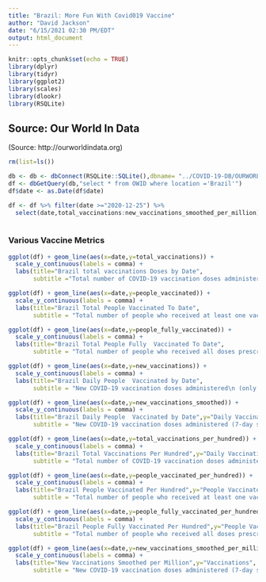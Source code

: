 ```yaml
---
title: "Brazil: More Fun With Covid019 Vaccine"
author: "David Jackson"
date: "6/15/2021 02:30 PM/EDT"
output: html_document
---
```


```r
knitr::opts_chunk$set(echo = TRUE)
library(dplyr)
library(tidyr)
library(ggplot2)
library(scales)
library(dlookr)
library(RSQLite)
```

## Source: Our World In Data
(Source: http://ourworldindata.org)

```r
rm(list=ls())

db <- db <- dbConnect(RSQLite::SQLite(),dbname= "../COVID-19-DB/OURWORLD.sqlite3")
df <- dbGetQuery(db,"select * from OWID where location ='Brazil'")
df$date <- as.Date(df$date)

df <- df %>% filter(date >="2020-12-25") %>% 
  select(date,total_vaccinations:new_vaccinations_smoothed_per_million)
         
```

### Various Vaccine Metrics

```r
ggplot(df) + geom_line(aes(x=date,y=total_vaccinations)) +
  scale_y_continuous(labels = comma) +
  labs(title="Brazil total vaccinations Doses by Date",
       subtitle ="Total number of COVID-19 vaccination doses administered" )
```

```r
ggplot(df) + geom_line(aes(x=date,y=people_vaccinated)) +
  scale_y_continuous(labels = comma) +
  labs(title="Brazil Total People Vaccinated To Date",
       subtitle = "Total number of people who received at least one vaccine dose")
```

```r
ggplot(df) + geom_line(aes(x=date,y=people_fully_vaccinated)) +
  scale_y_continuous(labels = comma) +
  labs(title="Brazil Total People Fully  Vaccinated To Date",
       subtitle = "Total number of people who received all doses prescribed by the vaccination protocol")
```

```r
ggplot(df) + geom_line(aes(x=date,y=new_vaccinations)) +
  scale_y_continuous(labels = comma) +
  labs(title="Brazil Daily People  Vaccinated by Date",
       subtitle = "New COVID-19 vaccination doses administered\n (only calculated for consecutive days)")
```

```r
ggplot(df) + geom_line(aes(x=date,y=new_vaccinations_smoothed)) +
  scale_y_continuous(labels = comma) +
  labs(title="Brazil Daily People  Vaccinated by Date",y="Daily Vaccinations (Smooth)",
       subtitle = "New COVID-19 vaccination doses administered (7-day smoothed). For countries that don't report vaccination data on a daily basis, we assume that vaccination changed equally on a daily basis over any periods in which no data was reported. This produces a complete series of daily figures, which is then averaged over a rolling 7-day window")
```

```r
ggplot(df) + geom_line(aes(x=date,y=total_vaccinations_per_hundred)) +
  scale_y_continuous(labels = comma) +
  labs(title="Brazil Total Vaccinations Per Hundred",y="Daily Vaccinations (Per 100 People)",
       subtitle = "Total number of COVID-19 vaccination doses administered per 100 people in the total population")
```

```r
ggplot(df) + geom_line(aes(x=date,y=people_vaccinated_per_hundred)) +
  scale_y_continuous(labels = comma) +
  labs(title="Brazil People Vaccinated Per Hundred",y="People Vaccinated (per 100)",
       subtitle = "Total number of people who received at least one vaccine dose per 100 people in the total population")
```


```r
ggplot(df) + geom_line(aes(x=date,y=people_fully_vaccinated_per_hundred)) +
  scale_y_continuous(labels = comma) +
  labs(title="Brazil People Fully Vaccinated Per Hundred",y="People Vaccinated (per 100)",
       subtitle = "Total number of people who received all doses prescribed by the vaccination protocol per 100 people in the total population")
```

```r
ggplot(df) + geom_line(aes(x=date,y=new_vaccinations_smoothed_per_million)) +
  scale_y_continuous(labels = comma) +
  labs(title="New Vaccinations Smoothed per Million",y="Vaccinations",
       subtitle = "New COVID-19 vaccination doses administered (7-day smoothed) per 1,000,000 people in the total population")
```